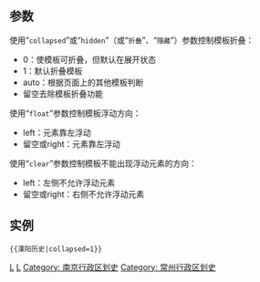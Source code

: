 <includeonly></includeonly><noinclude>{{Documentation subpage}}</noinclude>
== 参数 ==
; 使用“<code>collapsed</code>”或“<code>hidden</code>”（或“<code>折叠</code>”、“<code>隱藏</code>”）参数控制模板折叠：
* 0：使模板可折叠，但默认在展开状态
* 1：默认折叠模板
* auto：根据页面上的其他模板判断
* 留空去除模板折叠功能

; 使用“<code>float</code>”参数控制模板浮动方向：
* left：元素靠左浮动
* 留空或right：元素靠左浮动

; 使用“<code>clear</code>”参数控制模板不能出现浮动元素的方向：
* left：左侧不允许浮动元素
* 留空或right：右侧不允许浮动元素

== 实例 ==
{{溧阳历史|collapsed=1}}
<pre style="overflow:auto">{{溧阳历史|collapsed=1}}</pre>

<includeonly>
[[Category: 江苏历史模板|L]]
[[Category: 江苏历史导航模板‎|L]]
[[Category: 南京行政区划史]]
[[Category: 常州行政区划史]]
</includeonly>
